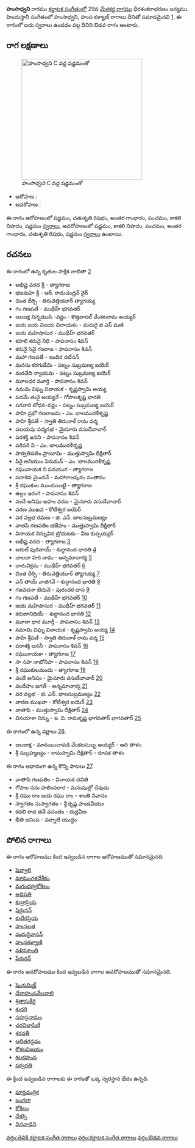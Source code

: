 {{Infobox ragam
	| name          	= హంసాధ్వని
	| synonym	    	= 
	| mela          	= 
	| chakra        	= 
	| janaka        	= 
	| type          	= ఔడవ
	| arohanam      	= {{svaraC|S|R2|G3|P|N3|S'}} 
	| avarohanam    	= {{svaraC|S'|N3|P|G3|R2|S}}
	| jeeva         	=
	| chhaya        	=
	| nyasa         	=
	| vishesha      	= 
	| equivalent  		= హంసాధ్వని, హంస కళ్యాణ్
}}
{{కర్ణాటక సంగీత రాగాలు}}
'''హంసాధ్వని''' రాగము [[కర్ణాటక సంగీతం]]లో 29వ [[మేళకర్త రాగము]] ధీరశంకరాభరణం జన్యము.  హిందుస్తానీ సంగీతంలో హంసాధ్వని, హంస కళ్యాణ్ రాగాలు దీనితో సమానమైనవి [https://karnatik.com/hcragatable.shtml]. ఈ రాగంలో ఐదు స్వరాలు ఉండడం వల్ల దీనిని ఔడవ రాగం అంటారు.


==రాగ లక్షణాలు==
[[Image:hamsadhvani_kb2wiki.png|thumb|right|316px|''హంసాధ్వని'' C వద్ద షడ్జమంతో]]

* ఆరోహణ : {{svaraC|S|R2|G3|P|N3|S'}} 
* అవరోహణ : {{svaraC|S'|N3|P|G3|R2|S}}

ఈ రాగం ఆరోహణంలో షడ్జమం, చతుశృతి రిషభం, అంతర గాంధారం, పంచమం, కాకలి  నిషాదం, షడ్జమం [[స్వరాలు]], అవరోహణంలో షడ్జమం, కాకలి  నిషాదం, పంచమం, అంతర గాంధారం, చతుశృతి రిషభం, షడ్జమం [[స్వరాలు]] ఉంటాయి.

==రచనలు==
ఈ రాగంలో ఉన్న కృతుల పాక్షిక జాబితా [https://github.com/ssrihari/ragavardhini/blob/master/ragas/kritis.psv]
* అభిష్ట వరద శ్రీ - త్యాగరాజ
* భజమహె శ్రీ - ఆర్. రామచంద్రన్ నైర్
* చింత దీర్చి - తిరువెత్తియూర్ త్యాగయ్య
* గం గణపతే - ముథీహ్ భగవతర్
* జలజక్ష నిన్నెడబసి -వర్ణం - కొత్తవాసల్  వేంకటరామ అయ్యర్
* జయ జయ విజయ వినాయకం - మదురై జి ఎస్ మణి
* జయ మహిషాసుర - ముథీహ్ భగవతర్
* కపాలి కరునై  నిధి - పాపనాసం  శివన్
*  కరునై  సెవై గజరాజ - పాపనాసం  శివన్
* మహా గణపతే - ఇందిర నటేసన్
* మనసు కరగుడేమి - పట్నం సుబ్రమణ్య ఐయెర్
* మరచేది  న్యాయమ - పట్నం సుబ్రమణ్య ఐయెర్
* మూలధర మూర్తి - పాపనాసం  శివన్
* నమమి విఘ్న వినాయక - కృష్ణస్వామి అయ్య
* పదమే తునై అయ్యనే - గోపాలకృష్ణ భారతి
* పగవారి బోధన-వర్ణం - పట్నం సుబ్రమణ్య ఐయెర్
* పాహి ప్రభో గణరాజమ - ఎం. బాలమురళీకృష్ణ
* పాహి  శ్రీపతే - స్వాతి తిరునాళ్ రామ వర్మ
* పలయషు  పద్మనభ - మైసూరు వసుదేవాచార్
* పరశక్తి జనని - పాపనాసం  శివన్
* పరిపరి ని - ఎం. బాలమురళీకృష్ణ
* పార్వతిపతిం ప్రాణూమి - ముత్తుస్వామి దీక్షితార్
* పిరై అనియుం పెరుమన్ - ఎం. బాలమురళీకృష్ణ
* రఘునాయక  ని  పదయుగ - త్యాగరాజ
* సదాశివ మైందనే - మహారాజపురం సంతానం
* శ్రీ రఘుకుల ముందుబుట్టి - త్యాగరాజ
* ఉల్లం ఇరంగి - పాపనాసం  శివన్
* వందే  అనిషం   అహం  వరణ - మైసూరు వసుదేవాచార్
* వరణ ముఖవ - కోటీశ్వర ఐయెర్
* వర వల్లభ రమణ - జి. ఎన్. బాలసుబ్రమణ్యం
* వాతపి  గణపతిం భజేహం - ముత్తుస్వామి దీక్షితార్
* వినాయక నిన్నువిన బ్రొచుటకు - వీణ కుప్పయ్యర్
* అభీష్ట వరద - త్యాగరాజ [http://www.karnatik.com/c1358.shtml]
* అరుల్  పురివాయ్ - శుద్ధానంద  భారతి [http://www.karnatik.com/c1138.shtml]
* చాలదా హరి నామ - అన్నమాచార్య [http://www.karnatik.com/c1568.shtml]
* చారువిక్రమ - ముథీహ్ భగవతర్ [http://www.karnatik.com/c1969.shtml]
* చింత దీర్చి - తిరువెత్తియూర్ త్యాగయ్య [http://www.karnatik.com/c2990.shtml]
* ఎన్ తాయ్  వాజిగవే - శుద్ధానంద  భారతి [http://www.karnatik.com/c1668.shtml]
* గజవదనా బెదువె - పురందర దాస [http://www.karnatik.com/c1117.shtml]
* గం గణపతే - ముథీహ్ భగవతర్ [http://www.karnatik.com/c1405.shtml]
* జయ మహిషాసుర - ముథీహ్ భగవతర్ [http://www.karnatik.com/c2049.shtml]
* కరుణానిధియే - శుద్ధానంద  భారతి [http://www.karnatik.com/c1614.shtml]
* మూలా ధార మూర్తీ - పాపనాసం  శివన్ [http://www.karnatik.com/c1026.shtml]
* నమామి విఘ్న వినాయక - కృష్ణస్వామి అయ్య [http://www.karnatik.com/c1509.shtml]
* పాహి శ్రీపతే - స్వాతి తిరునాళ్ రామ వర్మ [http://www.karnatik.com/c1179.shtml]
* పరాశక్తి జననీ - పాపనాసం  శివన్ [http://www.karnatik.com/c1822.shtml]
* రఘునాయకా - త్యాగరాజ [http://www.karnatik.com/c2455.shtml]
* సా సపా నాబోనిపా - పాపనాసం  శివన్ [http://www.karnatik.com/c1597.shtml]
* శ్రీ రఘుకులమందు - త్యాగరాజ [http://www.karnatik.com/c2454.shtml]
* వందే అనిషం - మైసూరు వసుదేవాచార్ [http://www.karnatik.com/c3146.shtml]
* వందేహం జగత్ - అన్నమాచార్య [http://www.karnatik.com/c2521.shtml]
* వర వల్లభ - జి. ఎన్. బాలసుబ్రమణ్యం [http://www.karnatik.com/c1171.shtml]
* వారణ ముఖవా - కోటీశ్వర ఐయెర్ [http://www.karnatik.com/c1203.shtml]
* వాతాపి - ముత్తుస్వామి దీక్షితార్ [http://www.karnatik.com/c1048.shtml]
* వినయాకా నిన్ను - ఇ. వి. రామకృష్ణ భాగవతార్ భాగవతార్ [http://www.karnatik.com/c1136.shtml]

ఈ రాగంలో ఉన్న వర్ణాలు [http://www.carnatica.in/kriti/varnamlist.htm].
* జలజాక్ష - మానంబుచావడి వేంకటసుబ్బ అయ్యర్ - ఆది తాళం
* శ్రీ సుబ్రహ్మణ్యం - రామస్వామి దీక్షితార్ - రూపక తాళం

ఈ రాగం ఆధారంగా ఉన్న కొన్ని పాటలు [http://rksanka.tripod.com/music/rslist.html].
* వాతాపి గణపతిం - వినాయక చవితి
* గోపాల నను పాలింపరార - మనుషుల్లో దేవుడు
* శ్రీ రఘు రాం జయ రఘు రాం - శాంతి నివాసం
* స్వాగతం సుస్వాగతం - శ్రీ కృష్ణ పాండవీయం
* కదలి రాద తనే వసంతం - రుద్రవీణ
* భీతి జనింప - పల్నాటి యుద్ధం




==పోలిన రాగాలు==
ఈ రాగం ఆరోహణము కింద ఇవ్వబడిన రాగాల ఆరోహణముతో సమానమైనది.
* [[షెవ్వాలి]]
* [[మామంగళదేశీకం]]
* [[మగంధర్వకోకిలం]]
* [[అధిపతి]]
* [[కుబ్రాప్రియ]]
* [[షిర్గునన్]]
* [[కుబేరప్రియ]]
* [[హంసలత]]
* [[ మదురైవాసన్]]
* [[హంసకళ్యాణి]]
* [[ నళినశాంతి]]
* [[ పేరురన్]]

ఈ రాగం అవరోహణము కింద ఇవ్వబడిన రాగాల అవరోహణముతో సమానమైనది.
* [[షెంకుమిజ్హ్]]
* [[దేవాహంసవేలవాలి]]
* [[శ్రితానుకీర్తి]]
* [[శుదరి]]
* [[సహస్రనామం]]
* [[చరవిభాషిణీ]]
* [[ శరవతీ]]
* [[ లలితగన్ధవం]]
* [[కోశలవిజయం]]
* [[కలకహంస]]
* [[సర్వరతి]]

ఈ క్రింద ఇవ్వబడిన రాగాలకు ఈ రాగంతో ఒక్క స్వరస్థాన భేదం ఉన్నది.
* [[పూర్ణచంద్రిక]]
* [[బంగలా]]
* [[కోకిలం]]
* [[దేశక్సి]]
* [[ వినవాడిని]]



[[వర్గం:తెవికి కర్ణాటక సంగీత రాగాలు]]
[[వర్గం:కర్ణాటక సంగీత రాగాలు]]
[[వర్గం:ఔడవ రాగాలు]]